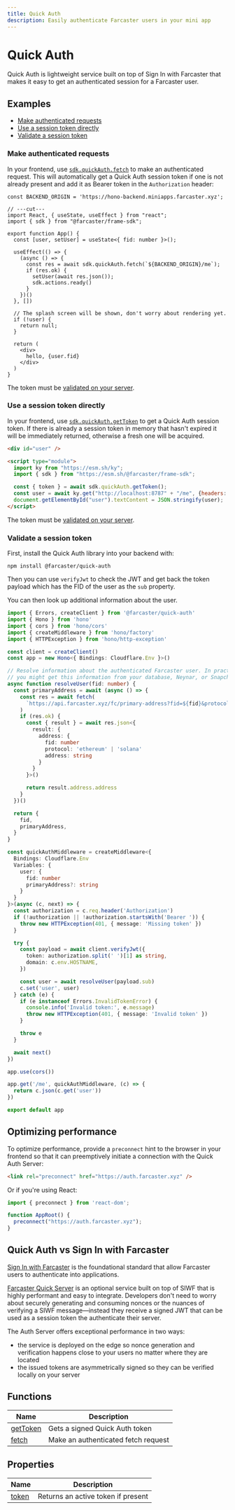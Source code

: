 ```yaml
---
title: Quick Auth
description: Easily authenticate Farcaster users in your mini app
---
```


# Quick Auth

Quick Auth is lightweight service built on top of Sign In with Farcaster that makes
it easy to get an authenticated session for a Farcaster user.


## Examples

- [Make authenticated requests](#make-authenticated-requests)
- [Use a session token directly](#use-a-session-token-directly)
- [Validate a session token](#validate-a-session-token)

### Make authenticated requests

In your frontend, use [`sdk.quickAuth.fetch`](/docs/sdk/quick-auth/fetch) to
make an authenticated request. This will automatically get a Quick Auth session
token if one is not already present and add it as Bearer token in the
`Authorization` header:

```tsx twoslash
const BACKEND_ORIGIN = 'https://hono-backend.miniapps.farcaster.xyz';

// ---cut---
import React, { useState, useEffect } from "react";
import { sdk } from "@farcaster/frame-sdk";

export function App() {
  const [user, setUser] = useState<{ fid: number }>();

  useEffect(() => {
    (async () => {
      const res = await sdk.quickAuth.fetch(`${BACKEND_ORIGIN}/me`);
      if (res.ok) {
        setUser(await res.json());
        sdk.actions.ready()
      }
    })()
  }, [])

  // The splash screen will be shown, don't worry about rendering yet.
  if (!user) {
    return null;
  }

  return (
    <div>
      hello, {user.fid}
    </div>
  )
}
```

The token must be [validated on your server](#validate-a-session-token).


### Use a session token directly

In your frontend, use
[`sdk.quickAuth.getToken`](/docs/sdk/quick-auth/get-token) to get a Quick Auth
session token. If there is already a session token in memory that hasn't
expired it will be immediately returned, otherwise a fresh one will be
acquired.

```html 
<div id="user" />

<script type="module">
  import ky from "https://esm.sh/ky";
  import { sdk } from "https://esm.sh/@farcaster/frame-sdk";

  const { token } = await sdk.quickAuth.getToken();
  const user = await ky.get("http://localhost:8787" + "/me", {headers: {Authorization: 'Bearer ' + token }}).json();
  document.getElementById("user").textContent = JSON.stringify(user);
</script>
```

The token must be [validated on your server](#validate-a-session-token).


### Validate a session token

First, install the Quick Auth library into your backend with:

```
npm install @farcaster/quick-auth
```

Then you can use `verifyJwt` to check the JWT and get back the token payload
which has the FID of the user as the `sub` property. 

You can then look up additional information about the user. 

```ts 
import { Errors, createClient } from '@farcaster/quick-auth'
import { Hono } from 'hono'
import { cors } from 'hono/cors'
import { createMiddleware } from 'hono/factory'
import { HTTPException } from 'hono/http-exception'

const client = createClient()
const app = new Hono<{ Bindings: Cloudflare.Env }>()

// Resolve information about the authenticated Farcaster user. In practice
// you might get this information from your database, Neynar, or Snapchain.
async function resolveUser(fid: number) {
  const primaryAddress = await (async () => {
    const res = await fetch(
      `https://api.farcaster.xyz/fc/primary-address?fid=${fid}&protocol=ethereum`,
    )
    if (res.ok) {
      const { result } = await res.json<{
        result: {
          address: {
            fid: number
            protocol: 'ethereum' | 'solana'
            address: string
          }
        }
      }>()

      return result.address.address
    }
  })()

  return {
    fid,
    primaryAddress,
  }
}

const quickAuthMiddleware = createMiddleware<{
  Bindings: Cloudflare.Env
  Variables: {
    user: {
      fid: number
      primaryAddress?: string
    }
  }
}>(async (c, next) => {
  const authorization = c.req.header('Authorization')
  if (!authorization || !authorization.startsWith('Bearer ')) {
    throw new HTTPException(401, { message: 'Missing token' })
  }

  try {
    const payload = await client.verifyJwt({
      token: authorization.split(' ')[1] as string,
      domain: c.env.HOSTNAME,
    })

    const user = await resolveUser(payload.sub)
    c.set('user', user)
  } catch (e) {
    if (e instanceof Errors.InvalidTokenError) {
      console.info('Invalid token:', e.message)
      throw new HTTPException(401, { message: 'Invalid token' })
    }

    throw e
  }

  await next()
})

app.use(cors())

app.get('/me', quickAuthMiddleware, (c) => {
  return c.json(c.get('user'))
})

export default app
```


## Optimizing performance

To optimize performance, provide a `preconnect` hint to the browser in your
frontend so that it can preemptively initiate a connection with the Quick Auth
Server:

```html
<link rel="preconnect" href="https://auth.farcaster.xyz" />
```

Or if you're using React:

```ts
import { preconnect } from 'react-dom';

function AppRoot() {
  preconnect("https://auth.farcaster.xyz");
}
```

## Quick Auth vs Sign In with Farcaster

[Sign In with
Farcaster](https://github.com/farcasterxyz/protocol/discussions/110) is the
foundational standard that allow Farcaster users to authenticate into
applications.

[Farcaster Quick
Server](https://github.com/farcasterxyz/protocol/discussions/231) is an
optional service built on top of SIWF that is highly performant and easy to
integrate. Developers don't need to worry about securely generating and
consuming nonces or the nuances of verifying a SIWF message—instead they
receive a signed JWT that can be used as a session token the authenticate their
server.

The Auth Server offers exceptional performance in two ways:
- the service is deployed on the edge so nonce generation and verification
  happens close to your users no matter where they are located
- the issued tokens are asymmetrically signed so they can be verified locally
  on your server


## Functions

| Name                                       | Description                         |
|--------------------------------------------|-------------------------------------|
| [getToken](/docs/sdk/quick-auth/get-token) | Gets a signed Quick Auth token      | 
| [fetch](/docs/sdk/quick-auth/fetch)        | Make an authenticated fetch request |


## Properties

| Name                                | Description                             |
|-------------------------------------|-----------------------------------------|
| [token](/docs/sdk/quick-auth/token) | Returns an active token if present      | 

